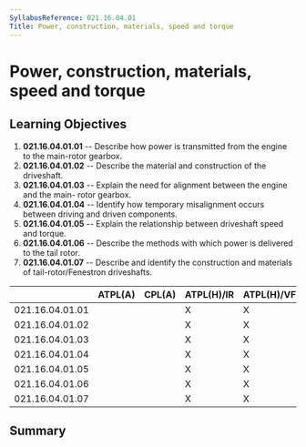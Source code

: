 ```yaml
---
SyllabusReference: 021.16.04.01
Title: Power, construction, materials, speed and torque
---
```


# Power, construction, materials, speed and torque

## Learning Objectives

1.  **021.16.04.01.01** -- Describe how power is transmitted from the engine to
    the main-rotor gearbox.
2.  **021.16.04.01.02** -- Describe the material and construction of the
    driveshaft.
3.  **021.16.04.01.03** -- Explain the need for alignment between the engine and
    the main- rotor gearbox.
4.  **021.16.04.01.04** -- Identify how temporary misalignment occurs between
    driving and driven components.
5.  **021.16.04.01.05** -- Explain the relationship between driveshaft speed and
    torque.
6.  **021.16.04.01.06** -- Describe the methods with which power is delivered to
    the tail rotor.
7.  **021.16.04.01.07** -- Describe and identify the construction and materials
    of tail-rotor/Fenestron driveshafts.

|                 | ATPL(A) | CPL(A) | ATPL(H)/IR | ATPL(H)/VFR | CPL(H) | IR  | CBIR(A) |
| --------------- | ------- | ------ | ---------- | ----------- | ------ | --- | ------- |
| 021.16.04.01.01 |         |        | X          | X           | X      |     |         |
| 021.16.04.01.02 |         |        | X          | X           | X      |     |         |
| 021.16.04.01.03 |         |        | X          | X           | X      |     |         |
| 021.16.04.01.04 |         |        | X          | X           | X      |     |         |
| 021.16.04.01.05 |         |        | X          | X           | X      |     |         |
| 021.16.04.01.06 |         |        | X          | X           | X      |     |         |
| 021.16.04.01.07 |         |        | X          | X           | X      |     |         |

## Summary
